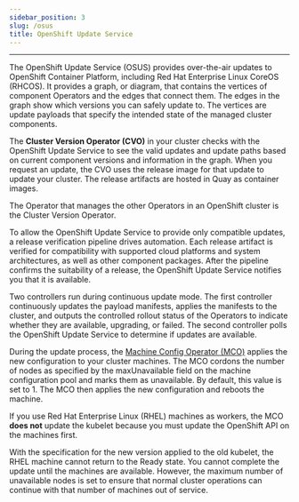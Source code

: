```yaml
---
sidebar_position: 3
slug: /osus
title: OpenShift Update Service
---
```

---

The OpenShift Update Service (OSUS) provides over-the-air updates to OpenShift Container Platform, including Red Hat Enterprise Linux CoreOS (RHCOS). It provides a graph, or diagram, that contains the vertices of component Operators and the edges that connect them. The edges in the graph show which versions you can safely update to. The vertices are update payloads that specify the intended state of the managed cluster components.

The **Cluster Version Operator (CVO)** in your cluster checks with the OpenShift Update Service to see the valid updates and update paths based on current component versions and information in the graph. When you request an update, the CVO uses the release image for that update to update your cluster. The release artifacts are hosted in Quay as container images.

The Operator that manages the other Operators in an OpenShift cluster is the Cluster Version Operator.

To allow the OpenShift Update Service to provide only compatible updates, a release verification pipeline drives automation. Each release artifact is verified for compatibility with supported cloud platforms and system architectures, as well as other component packages. After the pipeline confirms the suitability of a release, the OpenShift Update Service notifies you that it is available.

Two controllers run during continuous update mode. The first controller continuously updates the payload manifests, applies the manifests to the cluster, and outputs the controlled rollout status of the Operators to indicate whether they are available, upgrading, or failed. The second controller polls the OpenShift Update Service to determine if updates are available.

During the update process, the [Machine Config Operator (MCO)](/mco) applies the new configuration to your cluster machines. The MCO cordons the number of nodes as specified by the maxUnavailable field on the machine configuration pool and marks them as unavailable. By default, this value is set to 1. The MCO then applies the new configuration and reboots the machine.

If you use Red Hat Enterprise Linux (RHEL) machines as workers, the MCO **does not** update the kubelet because you must update the OpenShift API on the machines first.

With the specification for the new version applied to the old kubelet, the RHEL machine cannot return to the Ready state. You cannot complete the update until the machines are available. However, the maximum number of unavailable nodes is set to ensure that normal cluster operations can continue with that number of machines out of service.